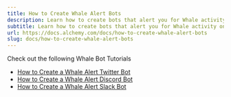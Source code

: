 ```yaml
---
title: How to Create Whale Alert Bots
description: Learn how to create bots that alert you for Whale activity on Ethereum
subtitle: Learn how to create bots that alert you for Whale activity on Ethereum
url: https://docs.alchemy.com/docs/how-to-create-whale-alert-bots
slug: docs/how-to-create-whale-alert-bots
---
```


Check out the following Whale Bot Tutorials

* [How to Create a Whale Alert Twitter Bot](/docs/how-to-create-a-whale-alert-twitter-bot)
* [How to Create a Whale Alert Discord Bot](/docs/how-to-create-a-whale-alert-discord-bot)
* [How to Create a Whale Alert Slack Bot](/docs/how-to-create-a-whale-alert-slack-bot)
